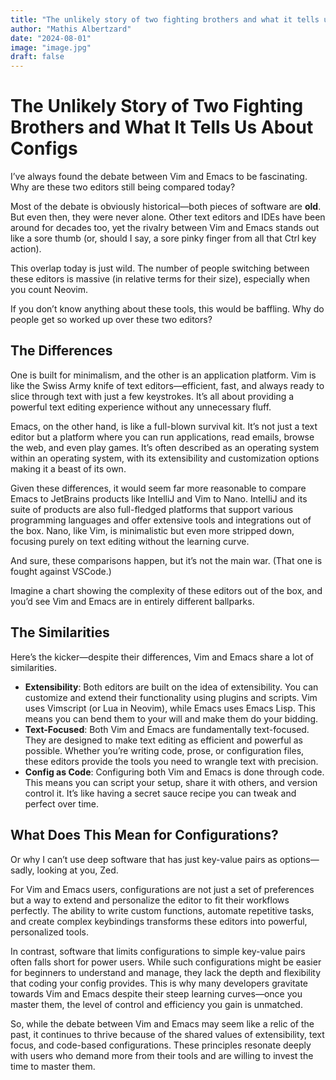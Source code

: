 ```yaml
---
title: "The unlikely story of two fighting brothers and what it tells us about configs"
author: "Mathis Albertzard"
date: "2024-08-01"
image: "image.jpg"
draft: false
---
```


# The Unlikely Story of Two Fighting Brothers and What It Tells Us About Configs

I’ve always found the debate between Vim and Emacs to be fascinating. Why are these two editors still being compared today?

Most of the debate is obviously historical—both pieces of software are **old**. But even then, they were never alone. Other text editors and IDEs have been around for decades too, yet the rivalry between Vim and Emacs stands out like a sore thumb (or, should I say, a sore pinky finger from all that Ctrl key action).

This overlap today is just wild. The number of people switching between these editors is massive (in relative terms for their size), especially when you count Neovim.

If you don't know anything about these tools, this would be baffling. Why do people get so worked up over these two editors?

## The Differences

One is built for minimalism, and the other is an application platform. Vim is like the Swiss Army knife of text editors—efficient, fast, and always ready to slice through text with just a few keystrokes. It's all about providing a powerful text editing experience without any unnecessary fluff.

Emacs, on the other hand, is like a full-blown survival kit. It's not just a text editor but a platform where you can run applications, read emails, browse the web, and even play games. It's often described as an operating system within an operating system, with its extensibility and customization options making it a beast of its own.

Given these differences, it would seem far more reasonable to compare Emacs to JetBrains products like IntelliJ and Vim to Nano. IntelliJ and its suite of products are also full-fledged platforms that support various programming languages and offer extensive tools and integrations out of the box. Nano, like Vim, is minimalistic but even more stripped down, focusing purely on text editing without the learning curve.

And sure, these comparisons happen, but it's not the main war. (That one is fought against VSCode.)

Imagine a chart showing the complexity of these editors out of the box, and you'd see Vim and Emacs are in entirely different ballparks.

## The Similarities

Here's the kicker—despite their differences, Vim and Emacs share a lot of similarities.

- **Extensibility**: Both editors are built on the idea of extensibility. You can customize and extend their functionality using plugins and scripts. Vim uses Vimscript (or Lua in Neovim), while Emacs uses Emacs Lisp. This means you can bend them to your will and make them do your bidding.
- **Text-Focused**: Both Vim and Emacs are fundamentally text-focused. They are designed to make text editing as efficient and powerful as possible. Whether you're writing code, prose, or configuration files, these editors provide the tools you need to wrangle text with precision.
- **Config as Code**: Configuring both Vim and Emacs is done through code. This means you can script your setup, share it with others, and version control it. It’s like having a secret sauce recipe you can tweak and perfect over time.

## What Does This Mean for Configurations?

Or why I can't use deep software that has just key-value pairs as options—sadly, looking at you, Zed.

For Vim and Emacs users, configurations are not just a set of preferences but a way to extend and personalize the editor to fit their workflows perfectly. The ability to write custom functions, automate repetitive tasks, and create complex keybindings transforms these editors into powerful, personalized tools.

In contrast, software that limits configurations to simple key-value pairs often falls short for power users. While such configurations might be easier for beginners to understand and manage, they lack the depth and flexibility that coding your config provides. This is why many developers gravitate towards Vim and Emacs despite their steep learning curves—once you master them, the level of control and efficiency you gain is unmatched.

So, while the debate between Vim and Emacs may seem like a relic of the past, it continues to thrive because of the shared values of extensibility, text focus, and code-based configurations. These principles resonate deeply with users who demand more from their tools and are willing to invest the time to master them.
